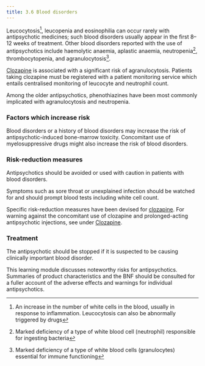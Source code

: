 ```yaml
---
title: 3.6 Blood disorders
---
```



Leucocytosis[^1], leucopenia and eosinophilia can occur rarely with antipsychotic medicines; such blood disorders usually appear in the first 8–12 weeks of treatment. Other blood disorders reported with the use of antipsychotics include haemolytic anaemia, aplastic anaemia, neutropenia[^2], thrombocytopenia, and agranulocytosis[^3].

[Clozapine](/antipsychotics/CON155606_37) is associated with a significant risk of agranulocytosis. Patients taking clozapine must be registered with a patient monitoring service which entails centralised monitoring of leucocyte and neutrophil count.

Among the older antipsychotics, phenothiazines have been most commonly implicated with agranulocytosis and neutropenia.

### Factors which increase risk

Blood disorders or a history of blood disorders may increase the risk of antipsychotic-induced bone-marrow toxicity. Concomitant use of myelosuppressive drugs might also increase the risk of blood disorders.

### Risk-reduction measures

Antipsychotics should be avoided or used with caution in patients with blood disorders.

Symptoms such as sore throat or unexplained infection should be watched for and should prompt blood tests including white cell count.

Specific risk-reduction measures have been devised for [clozapine](/antipsychotics/CON155606_37). For warning against the concomitant use of clozapine and prolonged-acting antipsychotic injections, see under [Clozapine](/antipsychotics/CON155606_37).

### **Treatment**

The antipsychotic should be stopped if it is suspected to be causing clinically important blood disorder.

  
This learning module discusses noteworthy risks for antipsychotics. Summaries of product characteristics and the BNF should be consulted for a fuller account of the adverse effects and warnings for individual antipsychotics.



[^1]: An increase in the number of white cells in the blood, usually in response to inflammation. Leucocytosis can also be abnormally triggered by drugs


[^2]: Marked deficiency of a type of white blood cell (neutrophil) responsible for ingesting bacteria


[^3]: Marked deficiency of a type of white blood cells (granulocytes) essential for immune functioning
